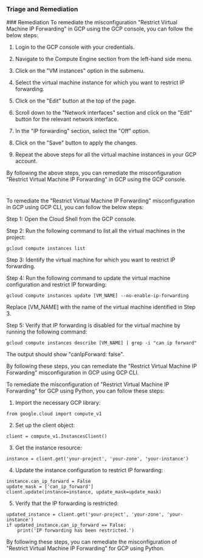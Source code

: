 
### Triage and Remediation
<Tabs>
<Tab title='Remediation'>
### Remediation

<AccordionGroup>
<Accordion title='Using Console' defaultOpen='true'>
To remediate the misconfiguration "Restrict Virtual Machine IP Forwarding" in GCP using the GCP console, you can follow the below steps:

1. Login to the GCP console with your credentials.

2. Navigate to the Compute Engine section from the left-hand side menu.

3. Click on the "VM instances" option in the submenu.

4. Select the virtual machine instance for which you want to restrict IP forwarding.

5. Click on the "Edit" button at the top of the page.

6. Scroll down to the "Network interfaces" section and click on the "Edit" button for the relevant network interface.

7. In the "IP forwarding" section, select the "Off" option.

8. Click on the "Save" button to apply the changes.

9. Repeat the above steps for all the virtual machine instances in your GCP account.

By following the above steps, you can remediate the misconfiguration "Restrict Virtual Machine IP Forwarding" in GCP using the GCP console.

#
</Accordion>

<Accordion title='Using CLI'>
To remediate the "Restrict Virtual Machine IP Forwarding" misconfiguration in GCP using GCP CLI, you can follow the below steps:

Step 1: Open the Cloud Shell from the GCP console.

Step 2: Run the following command to list all the virtual machines in the project:

```
gcloud compute instances list
```

Step 3: Identify the virtual machine for which you want to restrict IP forwarding.

Step 4: Run the following command to update the virtual machine configuration and restrict IP forwarding:

```
gcloud compute instances update [VM_NAME] --no-enable-ip-forwarding
```

Replace [VM_NAME] with the name of the virtual machine identified in Step 3.

Step 5: Verify that IP forwarding is disabled for the virtual machine by running the following command:

```
gcloud compute instances describe [VM_NAME] | grep -i "can ip forward"
```

The output should show "canIpForward: false".

By following these steps, you can remediate the "Restrict Virtual Machine IP Forwarding" misconfiguration in GCP using GCP CLI.
</Accordion>

<Accordion title='Using Python'>
To remediate the misconfiguration of "Restrict Virtual Machine IP Forwarding" for GCP using Python, you can follow these steps:

1. Import the necessary GCP library:

```
from google.cloud import compute_v1
```

2. Set up the client object:

```
client = compute_v1.InstancesClient()
```

3. Get the instance resource:

```
instance = client.get('your-project', 'your-zone', 'your-instance')
```

4. Update the instance configuration to restrict IP forwarding:

```
instance.can_ip_forward = False
update_mask = ['can_ip_forward']
client.update(instance=instance, update_mask=update_mask)
```

5. Verify that the IP forwarding is restricted:

```
updated_instance = client.get('your-project', 'your-zone', 'your-instance')
if updated_instance.can_ip_forward == False:
    print('IP forwarding has been restricted.')
```

By following these steps, you can remediate the misconfiguration of "Restrict Virtual Machine IP Forwarding" for GCP using Python.
</Accordion>

</AccordionGroup>
</Tab>
</Tabs>
